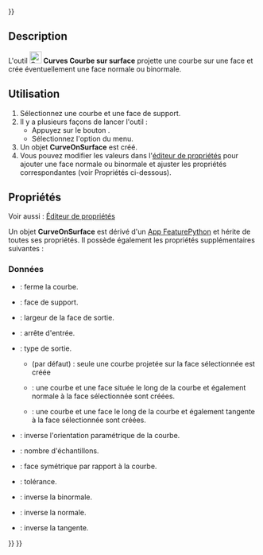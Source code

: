 <languages/>
{{UnfinishedDocu{{#translation:}}}}

{{Docnav/fr
|[[Curves_ParametricComb/fr|Peigne paramétrique]]
|[[Curves_ZebraTool/fr|Outil Zebra]]
|[[Curves_Workbench/fr|Atelier Curves]]
|IconL=Curves_ParametricComb.svg
|IconR=Curves_ZebraTool.svg
|IconC=Curves_workbench_icon.svg
}}

{{GuiCommand/fr
|Name=Curves CurveOnSurface
|Name/fr=Curves Courbe sur surface
|MenuLocation=Curves → CurveOnSurface
|Workbenches=[[Curves_Workbench/fr|Curves]]
}}

==Description==

L'outil [[Image:Curves_CurveOnSurface.svg|24px]] '''Curves Courbe sur surface''' projette une courbe sur une face et crée éventuellement une face normale ou binormale.

<span id="Usage"></span>
==Utilisation==

# Sélectionnez une courbe et une face de support.
# Il y a plusieurs façons de lancer l'outil :
#* Appuyez sur le bouton {{Button|[[Image:Curves_CurveOnSurface.svg|16px]] [[Curves_CurveOnSurface/fr|CurveOnSurface]]}}.
#* Sélectionnez l'option {{MenuCommand|Curves → [[Image:Curves_CurveOnSurface.svg|16px]] CurveOnSurface}} du menu.
# Un objet '''CurveOnSurface''' est créé.
# Vous pouvez modifier les valeurs dans l'[[Property_editor/fr|éditeur de propriétés]] pour ajouter une face normale ou binormale et ajuster les propriétés correspondantes (voir Propriétés ci-dessous).

<span id="Properties"></span>
==Propriétés==

Voir aussi : [[Property_editor/fr|Éditeur de propriétés]]

Un objet '''CurveOnSurface''' est dérivé d'un [[App_FeaturePython/fr|App FeaturePython]] et hérite de toutes ses propriétés. Il possède également les propriétés supplémentaires suivantes :

<span id="Data"></span>
===Données===

{{TitleProperty|Curve On Surface}}

<div class="mw-translate-fuzzy">
* {{PropertyData|Closed|Bool}} : ferme la courbe.
* {{PropertyData|Face|LinkSub}} : face de support.
* {{PropertyData|Face Width|Distance}} : largeur de la face de sortie.
* {{PropertyData|Input Edge|LinkSub}} : arrête d'entrée.
* {{PropertyData|Output|Enumeration}} : type de sortie.
** {{Value|Curve only}} (par défaut) : seule une courbe projetée sur la face sélectionnée est créée
** {{Value|Normal face}} : une courbe et une face située le long de la courbe et également normale à la face sélectionnée sont créées.
** {{Value|Binormal face}} : une courbe et une face le long de la courbe et également tangente à la face sélectionnée sont créées.
* {{PropertyData|Reverse|Bool}} : inverse l'orientation paramétrique de la courbe.
* {{PropertyData|Samples|Integer}} : nombre d'échantillons.
* {{PropertyData|Symmetric|Bool}} : face symétrique par rapport à la courbe.
* {{PropertyData|Tolerance|Float}} : tolérance.
</div>

{{TitleProperty|Orientation}}

* {{PropertyData|Reverse Binormal|Bool}} : inverse la binormale.
* {{PropertyData|Reverse Normal|Bool}} : inverse la normale.
* {{PropertyData|Reverse Tangent|Bool}} : inverse la tangente.


{{Docnav/fr
|[[Curves_ParametricComb/fr|Peigne paramétrique]]
|[[Curves_ZebraTool/fr|Outil Zebra]]
|[[Curves_Workbench/fr|Atelier Curves]]
|IconL=Curves_ParametricComb.svg
|IconR=Curves_ZebraTool.svg
|IconC=Curves_workbench_icon.svg
}}

{{Curves Tools navi{{#translation:}}}}
{{Userdocnavi{{#translation:}}}}